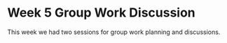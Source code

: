 # Week 5 Group Work Discussion {.unnumbered}

This week we had two sessions for group work planning and discussions.
